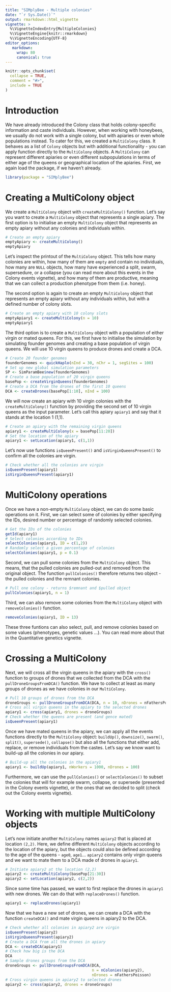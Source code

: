 ```yaml
---
title: "SIMplyBee - Multiple colonies"
date: "`r Sys.Date()`"
output: rmarkdown::html_vignette
vignette: >
  %\VignetteIndexEntry{MultipleColonies}
  %\VignetteEngine{knitr::rmarkdown}
  %\VignetteEncoding{UTF-8}
editor_options:
   markdown:
     wrap: 80
     canonical: true
---
```


```r
knitr::opts_chunk$set(
  collapse = TRUE,
  comment = "#>",
  include = TRUE
)
```

# Introduction

We have already introduced the Colony class that holds colony-specific
information and caste individuals. However, when working with honeybees, we
usually do not work with a single colony, but with apiaries or even whole
populations instead. To cater for this, we created a `MultiColony` class. It
behaves as a list of `Colony` objects but with additional functionality - you
can apply function directly to the `MultiColony` objects. A `MultiColony` can
represent different apiaries or even different subpopulations in terms of either
age of the queens or geographical location of the apiaries. First, we again load
the package, if we haven't already.

```r
library(package = "SIMplyBee")
```

# Creating a MultiColony object

We create a `MultiColony` object with `createMultiColony()` function. Let's say
you want to create a `MultiColony` object that represents a single apiary. The
first option is to initialise an empty `MultiColony` object that represents an
empty apiary without any colonies and individuals within.

```r
# Create an empty apiary
emptyApiary <- createMultiColony()
emptyApiary
```

Let's inspect the printout of the `MultiColony` object. This tells how many
colonies are within, how many of them are `empty` and contain no individuals,
how many are `NULL` objects, how many have experienced a split, swarm,
supersedure, or a collapse (you can read more about this events in the Colony
events vignette), and how many of them are productive, meaning that we can
collect a production phenotype from them (i.e. honey).

The second option is again to create an empty `MultiColony` object that
represents an empty apiary without any individuals within, but with a defined
number of colony slots.

```r
# Create an empty apiary with 10 colony slots
emptyApiary1 <- createMultiColony(n = 10)
emptyApiary1
```

The third option is to create a `MultiColony` object with a population of either
virgin or mated queens. For this, we first have to initialise the simulation by
simulating founder genomes and creating a base population of virgin queens. We
will use 10 virgin queens to produce drones and create a DCA.

```r
# Create 20 founder genomes
founderGenomes <- quickHaplo(nInd = 30, nChr = 1, segSites = 100)
# Set up new global simulation parameters
SP <- SimParamBee$new(founderGenomes)
# Create a base population of 20 virgin queens
basePop <- createVirginQueens(founderGenomes)
# Create a DCA from the drones of the first 10 queens
DCA <- createDrones(basePop[1:10], nInd = 100)
```

We will now create an apiary with 10 virgin colonies with the
`createMultiColony()` function by providing the second set of 10 virgin queens
as the input parameter. Let's call this apiary `apiary1` and say that it stands
at the location 1 (1,1).

```r
# Create an apiary with the remaining virgin queens
apiary1 <- createMultiColony(x = basePop[11:20])
# Set the location of the apiary
apiary1 <- setLocation(apiary1, c(1,1))
```

Let's now use functions `isQueenPresent()` and `isVirginQueensPresent()` to
confirm all the colonies are virgin.

```r
# Check whether all the colonies are virgin
isQueenPresent(apiary1)
isVirginQueensPresent(apiary1)
```

# MultiColony operations

Once we have a non-empty `MultiColony` object, we can do some basic operations
on it. First, we can select some of colonies by either specifying the IDs,
desired number or percentage of randomly selected colonies.

```r
# Get the IDs of the colonies
getId(apiary1)
# Select colonies according to IDs
selectColonies(apiary1, ID = c(1,2))
# Randomly select a given percentage of colonies
selectColonies(apiary1, p = 0.1)
```

Second, we can pull some colonies from the `MultiColony` object. This means,
that the pulled colonies are pulled-out and removed from the original object.
The function `pullColonies()` therefore returns two object - the pulled colonies
and the remnant colonies.

```r
# Pull one colony - returns $remnant and $pulled object
pullColonies(apiary1, n = 1)
```

Third, we can also remove some colonies from the `MultiColony` object with
`removeColonies()` function.

```r
removeColonies(apiary1, ID = 13)
```

These three funtions can also select, pull, and remove colonies based on some
values (phenotypes, genetic values ...). You can read more about that in the
Quantitative genetics vignette.

# Crossing a MultiColony

Next, we will cross all the virgin queens in the apiary with the `cross()`
function to groups of drones that we collected from the DCA with the
`pullDroneGroupsFromDCA()` function. We have to collect at least as many groups
of drones as we have colonies in our `MultiColony`.

```r
# Pull 10 groups of drones from the DCA
droneGroups <- pullDroneGroupsFromDCA(DCA, n = 10, nDrones = nFathersPoisson)
# Cross all virgin queens in the apiary to the selected drones
apiary1 <- cross(apiary1, drones = droneGroups)
# Check whether the queens are present (and gence mated)
isQueenPresent(apiary1)
```

Once we have mated queens in the apiary, we can apply all the events functions
directly to the `MultiColony` object: `buildUp()`, `downsize()`, `swarm()`,
`split()`, `supersede()`, `collapse()` but also all the functions that either
add, replace, or remove individuals from the castes. Let's say we know want to
build-up all the colonies in our apiary.

```r
# Build-up all the colonies in the apiary1
apiary1 <- buildUp(apiary1, nWorkers = 1000, nDrones = 100)
```

Furthermore, we can use the `pullColonies()` or `selectColonies()` to subset the
colonies that will for example swarm, collapse, or supersede (presented in the
Colony events vignette), or the ones that we decided to split (check out the
Colony events vignette).

# Working with multiple MultiColony objects

Let's now initiate another `MultiColony` names `apiary2` that is placed at
location `(2,2)`. Here, we define different `MultiColony` objects according to
the location of the apiary, but the objects could also be defined according to
the age of the queens - `age0`, `age1`... `apiary2` contains only virgin queens
and we want to mate them to a DCA made of drones in `apiary1`.

```r
# Initiate apiary2 at the location (2,2)
apiary2 <- createMultiColony(basePop[21:30])
apiary2 <- setLocation(apiary2, c(2,2))
```

Since some time has passed, we want to first replace the drones in `apiary1`
with new drones. We can do that with `replaceDrones()` function.

```r
apiary1 <- replaceDrones(apiary1)
```

Now that we have a new set of drones, we can create a DCA with the function
`createDCA()` and mate virgin queens in apiary2 to the DCA.

```r
# Check whether all colonies in apiary2 are virgin
isQueenPresent(apiary2)
isVirginQueensPresent(apiary2)
# Create a DCA from all the drones in apiary
DCA <- createDCA(apiary1)
# Check how big is the DCA
DCA
# Sample drones groups from the DCA
droneGroups <- pullDroneGroupsFromDCA(DCA, 
                                      n = nColonies(apiary2), 
                                      nDrones = nFathersPoisson)
# Cross virgin queens in apiary2 to selected drones
apiary2 <- cross(apiary2, drones = droneGroups)
```
